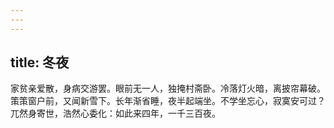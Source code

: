 ```yaml
---
---
---
```

title: 冬夜
---



家贫亲爱散，身病交游罢。眼前无一人，独掩村斋卧。冷落灯火暗，离披帘幕破。策策窗户前，又闻新雪下。长年渐省睡，夜半起端坐。不学坐忘心，寂寞安可过？兀然身寄世，浩然心委化：如此来四年，一千三百夜。